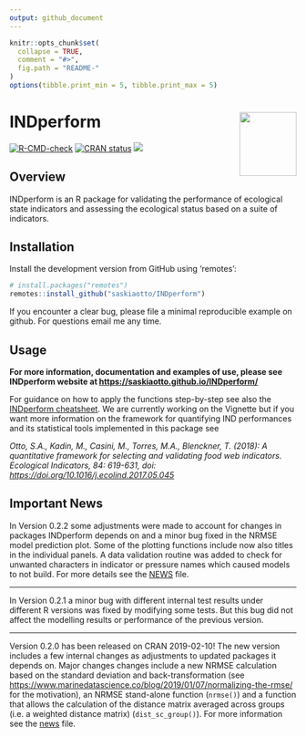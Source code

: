 ```yaml
---
output: github_document
---
```


<!-- README.md is generated from README.Rmd. Please edit that file -->

```r
knitr::opts_chunk$set(
  collapse = TRUE,
  comment = "#>",
  fig.path = "README-"
)
options(tibble.print_min = 5, tibble.print_max = 5)
```
# INDperform <img src="man/figures/logo.png" align="right" width="100" height="112" />

<!-- badges: start -->
[![R-CMD-check](https://github.com/saskiaotto/INDperform/actions/workflows/check-full.yaml/badge.svg)](https://github.com/saskiaotto/INDperform/actions/workflows/check-full.yaml)
[![CRAN status](https://www.r-pkg.org/badges/version/INDperform)](https://CRAN.R-project.org/package=INDperform)
[![](https://cranlogs.r-pkg.org/badges/INDperform)](https://cran.r-project.org/package=INDperform)
<!-- badges: end -->

<!-- The following does not work for GitHub README files -->
<!-- <a href="https://saskiaotto.github.io/INDperform/"  -->
<!-- style="box-shadow: 0px 20px 14px -7px #9c9993; -->
<!-- 	background:linear-gradient(120deg, #D77020, #ffdf1f, #5F8539 ); -->
<!-- 	background-color:#9c9993; -->
<!-- 	border-radius:8px; -->
<!-- 	cursor:pointer; -->
<!-- 	color:#ffffff; -->
<!-- 	font-family:Arial; -->
<!-- 	font-size:20px; -->
<!-- 	font-weight:bold; -->
<!-- 	padding:13px 32px; -->
<!-- 	text-decoration:none; -->
<!-- 	text-shadow:0px 1px 0px #4c4c4c; -->
<!-- 	margin: auto; -->
<!-- 	display: block; -->
<!-- 	width: 40%;">INDperform website</a> -->

## Overview

INDperform is an R package for validating the performance of ecological state indicators and assessing the ecological status based on a suite of indicators.

## Installation

Install the development version from GitHub using 'remotes':

```r
# install.packages("remotes")
remotes::install_github("saskiaotto/INDperform")
```

If you encounter a clear bug, please file a minimal reproducible example on github. For questions email me any time.

## Usage

**For more information, documentation and examples of use, please see INDperform website at [https://saskiaotto.github.io/INDperform/](https://saskiaotto.github.io/INDperform/)** 

For guidance on how to apply the functions step-by-step see also the [INDperform cheatsheet](https://raw.githubusercontent.com/saskiaotto/cheatsheets/476bad4a8876939a7b3e1784a5bf61567ed4a715/Cheatsheet_INDperform_v0.1.0.pdf). We are currently working on the Vignette but if you want more information on the framework for quantifying IND performances and its statistical tools implemented in this package see

*Otto, S.A., Kadin, M., Casini, M., Torres, M.A., Blenckner, T. (2018): A quantitative framework for selecting and validating food web indicators. Ecological Indicators, 84: 619-631, doi: [https://doi.org/10.1016/j.ecolind.2017.05.045](https://www.sciencedirect.com/science/article/abs/pii/S1470160X1730300X)*


## Important News


In Version 0.2.2 some adjustments were made to account for changes in packages INDperform depends on and a minor bug fixed in the NRMSE model prediction plot. Some of the plotting functions include now also titles in the individual panels. A data validation routine was added to check for unwanted characters in indicator or pressure names which caused models to not build. For more details see the [NEWS]( https://saskiaotto.github.io/INDperform/news/index.html) file.

---

In Version 0.2.1 a minor bug with different internal test results under different R versions was fixed by modifying some tests. But this bug did not affect the modelling results or performance of the previous version.

---

Version 0.2.0 has been released on CRAN 2019-02-10! The new version includes a few internal changes as adjustments to updated packages it depends on. Major changes changes include a new NRMSE calculation based on the standard deviation and back-transformation (see [https://www.marinedatascience.co/blog/2019/01/07/normalizing-the-rmse/](https://www.marinedatascience.co/blog/2019/01/07/normalizing-the-rmse/) for the motivation), an NRMSE stand-alone function (`nrmse()`) and a function that allows the calculation of the distance matrix averaged across groups (i.e. a weighted distance matrix) (`dist_sc_group()`).
For more information see the [news](https://github.com/saskiaotto/INDperform/blob/master/NEWS.md) file.


